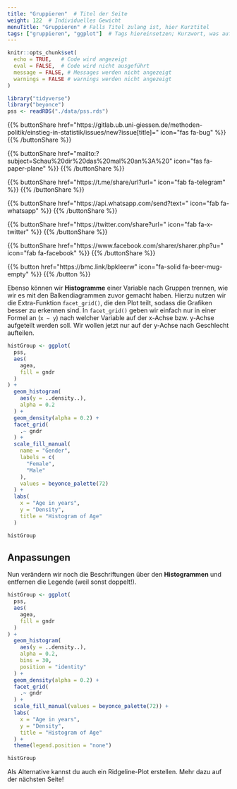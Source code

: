 ```yaml
---
title: "Gruppieren"  # Titel der Seite
weight: 122  # Individuelles Gewicht 
menuTitle: "Gruppieren" # Falls Titel zulang ist, hier Kurztitel
tags: ["gruppieren", "ggplot"]  # Tags hiereinsetzen; Kurzwort, was auf der Seite passsiert
---
```

```r
knitr::opts_chunk$set(
  echo = TRUE,   # Code wird angezeigt
  eval = FALSE,  # Code wird nicht ausgeführt
  message = FALSE, # Messages werden nicht angezeigt
  warnings = FALSE # warnings werden nicht angezeigt
)

library("tidyverse")
library("beyonce")
pss <- readRDS("./data/pss.rds")
```

{{% buttonShare href=\"https\:\/\/gitlab.ub.uni-giessen.de\/methoden-politik\/einstieg-in-statistik\/issues\/new?issue[title]=\" icon=\"fas fa-bug\" %}} {{% /buttonShare %}} 

{{% buttonShare href=\"mailto\:?subject=Schau\%20dir\%20das\%20mal\%20an\%3A\%20\" icon=\"fas fa-paper-plane\" %}} {{% /buttonShare %}}

{{% buttonShare href=\"https\:\/\/t.me\/share\/url?url=\" icon=\"fab fa-telegram\" %}} {{% /buttonShare %}}

{{% buttonShare href=\"https\:\/\/api.whatsapp.com\/send?text=\" icon=\"fab fa-whatsapp\" %}} {{% /buttonShare %}}

{{% buttonShare href=\"https\:\/\/twitter.com\/share?url=\" icon=\"fab fa-x-twitter\" %}} {{% /buttonShare %}}

{{% buttonShare href=\"https\:\/\/www.facebook.com\/sharer\/sharer.php?u=\" icon=\"fab fa-facebook\" %}} {{% /buttonShare %}}

{{% button href=\"https\:\/\/bmc.link\/bpkleerw\" icon=\"fa-solid fa-beer-mug-empty\" %}} {{% /button %}}

Ebenso können wir **Histogramme** einer Variable nach Gruppen trennen, wie wir es mit den Balkendiagrammen zuvor gemacht haben. Hierzu nutzen wir die Extra-Funktion `facet_grid()`, die den Plot teilt, sodass die Grafiken besser zu erkennen sind. In `facet_grid()` geben wir einfach nur in einer Formel an (`x ~ y`) nach welcher Variable auf der x-Achse bzw. y-Achse aufgeteilt werden soll. Wir wollen jetzt nur auf der y-Achse nach Geschlecht aufteilen. 
``` r
histGroup <- ggplot(
  pss,
  aes(
    agea, 
    fill = gndr
  )
) +
  geom_histogram(
    aes(y = ..density..),
    alpha = 0.2
  ) + 
  geom_density(alpha = 0.2) +
  facet_grid(
    .~ gndr
  ) + 
  scale_fill_manual(
    name = "Gender", 
    labels = c(
      "Female", 
      "Male"
    ),
    values = beyonce_palette(72)
  ) +
  labs(
    x = "Age in years", 
    y = "Density", 
    title = "Histogram of Age"
  )

histGroup
```

## Anpassungen
Nun verändern wir noch die Beschriftungen über den **Histogrammen** und entfernen die Legende (weil sonst doppelt!).
```r
histGroup <- ggplot(
  pss,
  aes(
    agea, 
    fill = gndr
  )
) +
  geom_histogram(
    aes(y = ..density..),
    alpha = 0.2, 
    bins = 30, 
    position = "identity"
  ) + 
  geom_density(alpha = 0.2) +
  facet_grid(
    .~ gndr 
  ) + 
  scale_fill_manual(values = beyonce_palette(72)) +
  labs(
    x = "Age in years", 
    y = "Density", 
    title = "Histogram of Age"
  ) + 
  theme(legend.position = "none")

histGroup
```

Als Alternative kannst du auch ein Ridgeline-Plot erstellen. Mehr dazu auf der nächsten Seite!